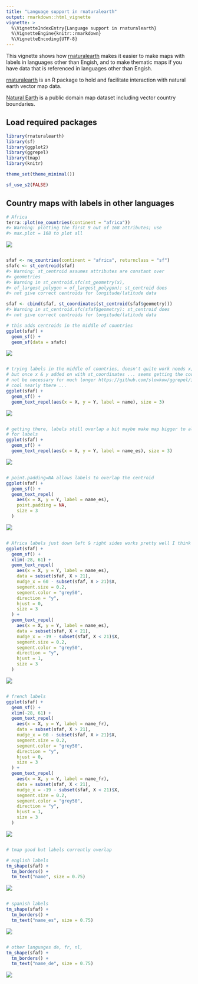 ```yaml
---
title: "Language support in rnaturalearth"
output: rmarkdown::html_vignette
vignette: >
  %\VignetteIndexEntry{Language support in rnaturalearth}
  %\VignetteEngine{knitr::rmarkdown}
  %\VignetteEncoding{UTF-8}                                             
---
```


This vignette shows how [rnaturalearth](https://github.com/ropensci/rnaturalearth) makes it easier to make maps with labels in languages other than Engish, and to make thematic maps if you have data that is referenced in languages other than Engish.

[rnaturalearth](https://github.com/ropensci/rnaturalearth) is an R package to hold and facilitate interaction with natural earth vector map data.

[Natural Earth](https://www.naturalearthdata.com/) is a public domain map dataset including vector country boundaries.


## Load required packages




```r
library(rnaturalearth)
library(sf)
library(ggplot2)
library(ggrepel)
library(tmap)
library(knitr)

theme_set(theme_minimal())

sf_use_s2(FALSE)
```

## Country maps with labels in other languages


```r
# Africa
terra::plot(ne_countries(continent = "africa"))
#> Warning: plotting the first 9 out of 168 attributes; use
#> max.plot = 168 to plot all
```

![](figure/language-support.Rmd-3-1.png)

```r

sfaf <- ne_countries(continent = "africa", returnclass = "sf")
sfafc <- st_centroid(sfaf)
#> Warning: st_centroid assumes attributes are constant over
#> geometries
#> Warning in st_centroid.sfc(st_geometry(x),
#> of_largest_polygon = of_largest_polygon): st_centroid does
#> not give correct centroids for longitude/latitude data

sfaf <- cbind(sfaf, st_coordinates(st_centroid(sfaf$geometry)))
#> Warning in st_centroid.sfc(sfaf$geometry): st_centroid does
#> not give correct centroids for longitude/latitude data

# this adds centroids in the middle of countries
ggplot(sfaf) +
  geom_sf() +
  geom_sf(data = sfafc)
```

![](figure/language-support.Rmd-3-2.png)

```r

# trying labels in the middle of countries, doesn't quite work needs x,y,label
# but once x & y added on with st_coordinates ... seems getting the coords might
# not be necessary for much longer https://github.com/slowkow/ggrepel/issues/111
# cool nearly there ...
ggplot(sfaf) +
  geom_sf() +
  geom_text_repel(aes(x = X, y = Y, label = name), size = 3)
```

![](figure/language-support.Rmd-3-3.png)

```r

# getting there, labels still overlap a bit maybe make map bigger to allow space
# for labels
ggplot(sfaf) +
  geom_sf() +
  geom_text_repel(aes(x = X, y = Y, label = name_es), size = 3)
```

![](figure/language-support.Rmd-3-4.png)

```r

# point.padding=NA allows labels to overlap the centroid
ggplot(sfaf) +
  geom_sf() +
  geom_text_repel(
    aes(x = X, y = Y, label = name_es),
    point.padding = NA,
    size = 3
  )
```

![](figure/language-support.Rmd-3-5.png)

```r

# Africa labels just down left & right sides works pretty well I think
ggplot(sfaf) +
  geom_sf() +
  xlim(-28, 61) +
  geom_text_repel(
    aes(x = X, y = Y, label = name_es),
    data = subset(sfaf, X > 21),
    nudge_x = 60 - subset(sfaf, X > 21)$X,
    segment.size = 0.2,
    segment.color = "grey50",
    direction = "y",
    hjust = 0,
    size = 3
  ) +
  geom_text_repel(
    aes(x = X, y = Y, label = name_es),
    data = subset(sfaf, X < 21),
    nudge_x = -19 - subset(sfaf, X < 21)$X,
    segment.size = 0.2,
    segment.color = "grey50",
    direction = "y",
    hjust = 1,
    size = 3
  )
```

![](figure/language-support.Rmd-3-6.png)

```r

# french labels
ggplot(sfaf) +
  geom_sf() +
  xlim(-28, 61) +
  geom_text_repel(
    aes(x = X, y = Y, label = name_fr),
    data = subset(sfaf, X > 21),
    nudge_x = 60 - subset(sfaf, X > 21)$X,
    segment.size = 0.2,
    segment.color = "grey50",
    direction = "y",
    hjust = 0,
    size = 3
  ) +
  geom_text_repel(
    aes(x = X, y = Y, label = name_fr),
    data = subset(sfaf, X < 21),
    nudge_x = -19 - subset(sfaf, X < 21)$X,
    segment.size = 0.2,
    segment.color = "grey50",
    direction = "y",
    hjust = 1,
    size = 3
  )
```

![](figure/language-support.Rmd-3-7.png)

```r

# tmap good but labels currently overlap

# english labels
tm_shape(sfaf) +
  tm_borders() +
  tm_text("name", size = 0.75)
```

![](figure/language-support.Rmd-3-8.png)

```r

# spanish labels
tm_shape(sfaf) +
  tm_borders() +
  tm_text("name_es", size = 0.75)
```

![](figure/language-support.Rmd-3-9.png)

```r

# other languages de, fr, nl,
tm_shape(sfaf) +
  tm_borders() +
  tm_text("name_de", size = 0.75)
```

![](figure/language-support.Rmd-3-10.png)
